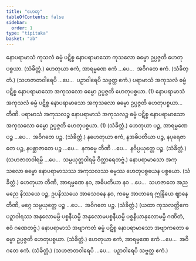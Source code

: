 ```yaml
---
title: "ဟေတု"
tableOfContents: false
sidebar:
  order: 1
type: "tipitaka"
basket: "ab"
---
```



<DynamicBreadcrumb />

<Division number="1">

<Paragraph number="1959">
နောပရာမာသံ ကုသလံ ဓမ္မံ ပဋိစ္စ နောပရာမာသော ကုသလော ဓမ္မော ဥပ္ပဇ္ဇတိ ဟေတုပစ္စယာ. (သံခိတ္တံ.)
</Paragraph>

</Division>
<Division number="2">

<Paragraph number="1960">
ဟေတုယာ ဧကံ, အာရမ္မဏေ ဧကံ …ပေ…  အဝိဂတေ ဧကံ. (သံခိတ္တံ.)
</Paragraph>

<Paragraph number="1961">
(သဟဇာတဝါရေပိ …ပေ…  ပဉှာဝါရေပိ သဗ္ဗတ္ထ ဧကံ.)
</Paragraph>

</Division>
<Division number="3">

<Paragraph number="1962">
ပရာမာသံ အကုသလံ ဓမ္မံ ပဋိစ္စ နောပရာမာသော အကုသလော ဓမ္မော ဥပ္ပဇ္ဇတိ ဟေတုပစ္စယာ. (1)
</Paragraph>

<Paragraph number="1963">
နောပရာမာသံ အကုသလံ ဓမ္မံ ပဋိစ္စ နောပရာမာသော အကုသလော ဓမ္မော ဥပ္ပဇ္ဇတိ ဟေတုပစ္စယာ…  တီဏိ.
</Paragraph>

<Paragraph number="1964">
ပရာမာသံ အကုသလဉ္စ နောပရာမာသံ အကုသလဉ္စ ဓမ္မံ ပဋိစ္စ နောပရာမာသော အကုသလော ဓမ္မော ဥပ္ပဇ္ဇတိ ဟေတုပစ္စယာ. (1) (သံခိတ္တံ.)
</Paragraph>

</Division>
<Division number="4">

<Paragraph number="1965">
ဟေတုယာ ပဉ္စ, အာရမ္မဏေ ပဉ္စ …ပေ…  အဝိဂတေ ပဉ္စ. (သံခိတ္တံ.)
</Paragraph>

<Paragraph number="1966">
နဟေတုယာ ဧကံ, နအဓိပတိယာ ပဉ္စ, နပုရေဇာတေ ပဉ္စ, နပစ္ဆာဇာတေ ပဉ္စ …ပေ…  နကမ္မေ တီဏိ …ပေ…  နဝိပ္ပယုတ္တေ ပဉ္စ. (သံခိတ္တံ.) (သဟဇာတဝါရမ္ပိ …ပေ…  သမ္ပယုတ္တဝါရမ္ပိ ဝိတ္ထာရေတဗ္ဗံ.)
</Paragraph>

</Division>
<Division number="5">

<Paragraph number="1967">
နောပရာမာသော အကုသလော ဓမ္မော နောပရာမာသဿ အကုသလဿ ဓမ္မဿ ဟေတုပစ္စယေန ပစ္စယော. (သံခိတ္တံ.)
</Paragraph>

</Division>
<Division number="6">

<Paragraph number="1968">
ဟေတုယာ တီဏိ, အာရမ္မဏေ နဝ, အဓိပတိယာ နဝ …ပေ…  သဟဇာတေ အညမညေ နိဿယေ ပဉ္စ, ဥပနိဿယေ အာသေဝနေ နဝ, ကမ္မေ အာဟာရေ ဣန္ဒြိယေ ဈာနေ တီဏိ, မဂ္ဂေ သမ္ပယုတ္တေ ပဉ္စ …ပေ…  အဝိဂတေ ပဉ္စ. (သံခိတ္တံ.)
</Paragraph>

<Paragraph number="1969">
(ယထာ ကုသလတ္တိကေ ပဉှာဝါရဿ အနုလောမမ္ပိ ပစ္စနီယမ္ပိ အနုလောမပစ္စနီယမ္ပိ ပစ္စနီယာနုလောမမ္ပိ ဂဏိတံ, ဧဝံ ဂဏေတဗ္ဗံ.)
</Paragraph>

</Division>
<Division number="7">

<Paragraph number="1970">
နောပရာမာသံ အဗျာကတံ ဓမ္မံ ပဋိစ္စ နောပရာမာသော အဗျာကတော ဓမ္မော ဥပ္ပဇ္ဇတိ ဟေတုပစ္စယာ. (သံခိတ္တံ.)
</Paragraph>

</Division>
<Division number="8">

<Paragraph number="1971">
ဟေတုယာ ဧကံ, အာရမ္မဏေ ဧကံ …ပေ…  အဝိဂတေ ဧကံ. (သံခိတ္တံ.)
</Paragraph>

<Paragraph number="1972">
(သဟဇာတဝါရေပိ …ပေ…  ပဉှာဝါရေပိ သဗ္ဗတ္ထ ဧကံ.)
</Paragraph>
</Division>
